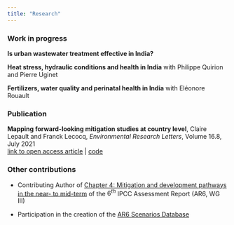 ```yaml
---
title: "Research"
---
```


### Work in progress

**Is urban wastewater treatment effective in India?**

**Heat stress, hydraulic conditions and health in India** with Philippe Quirion and Pierre Uginet

**Fertilizers, water quality and perinatal health in India** with Eléonore Rouault

### Publication

**Mapping forward-looking mitigation studies at country level**, Claire Lepault and Franck Lecocq, *Environmental Research Letters*, Volume 16.8, July 2021 <br> [link to open access article](https://doi.org/10.1088/1748-9326/ac0ac8) | [code](https://github.com/ClaireLepault/Mapping-country-mitig-pathways)

### Other contributions

* Contributing Author of [Chapter 4: Mitigation and development pathways in the near- to mid-term](https://www.ipcc.ch/report/ar6/wg3/downloads/report/IPCC_AR6_WGIII_Chapter04.pdf) of the $6^{th}$ IPCC Assessment Report (AR6, WG III)
      

* Participation in the creation of the [AR6 Scenarios Database](https://zenodo.org/record/5886912#.YnF0v4Nfg8o)
